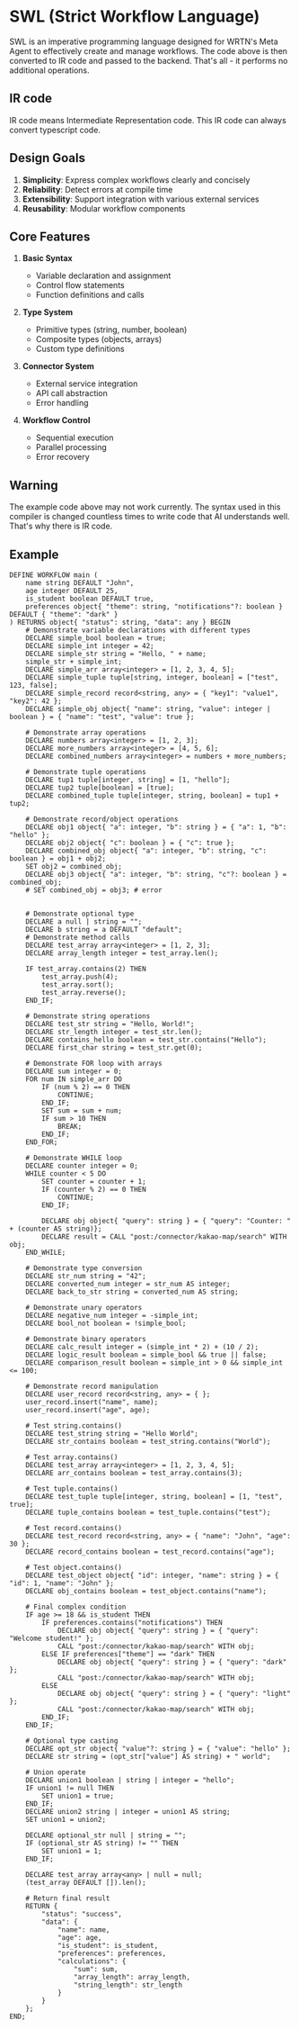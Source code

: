 # SWL (Strict Workflow Language)


SWL is an imperative programming language designed for WRTN's Meta Agent to effectively create and manage workflows.
The code above is then converted to IR code and passed to the backend.
That's all - it performs no additional operations.

## IR code

IR code means Intermediate Representation code.
This IR code can always convert typescript code.

## Design Goals

1. **Simplicity**: Express complex workflows clearly and concisely
2. **Reliability**: Detect errors at compile time
3. **Extensibility**: Support integration with various external services
4. **Reusability**: Modular workflow components

## Core Features

1. **Basic Syntax**

   - Variable declaration and assignment
   - Control flow statements
   - Function definitions and calls

2. **Type System**

   - Primitive types (string, number, boolean)
   - Composite types (objects, arrays)
   - Custom type definitions

3. **Connector System**

   - External service integration
   - API call abstraction
   - Error handling

4. **Workflow Control**
   - Sequential execution
   - Parallel processing
   - Error recovery

## Warning

The example code above may not work currently.
The syntax used in this compiler is changed countless times to write code that AI understands well.
That's why there is IR code.

## Example

```swlm
DEFINE WORKFLOW main (
    name string DEFAULT "John",
    age integer DEFAULT 25,
    is_student boolean DEFAULT true,
    preferences object{ "theme": string, "notifications"?: boolean } DEFAULT { "theme": "dark" }
) RETURNS object{ "status": string, "data": any } BEGIN
    # Demonstrate variable declarations with different types
    DECLARE simple_bool boolean = true;
    DECLARE simple_int integer = 42;
    DECLARE simple_str string = "Hello, " + name;
    simple_str + simple_int;
    DECLARE simple_arr array<integer> = [1, 2, 3, 4, 5];
    DECLARE simple_tuple tuple[string, integer, boolean] = ["test", 123, false];
    DECLARE simple_record record<string, any> = { "key1": "value1", "key2": 42 };
    DECLARE simple_obj object{ "name": string, "value": integer | boolean } = { "name": "test", "value": true };

    # Demonstrate array operations
    DECLARE numbers array<integer> = [1, 2, 3];
    DECLARE more_numbers array<integer> = [4, 5, 6];
    DECLARE combined_numbers array<integer> = numbers + more_numbers;

    # Demonstrate tuple operations
    DECLARE tup1 tuple[integer, string] = [1, "hello"];
    DECLARE tup2 tuple[boolean] = [true];
    DECLARE combined_tuple tuple[integer, string, boolean] = tup1 + tup2;

    # Demonstrate record/object operations
    DECLARE obj1 object{ "a": integer, "b": string } = { "a": 1, "b": "hello" };
    DECLARE obj2 object{ "c": boolean } = { "c": true };
    DECLARE combined_obj object{ "a": integer, "b": string, "c": boolean } = obj1 + obj2;
    SET obj2 = combined_obj;
    DECLARE obj3 object{ "a": integer, "b": string, "c"?: boolean } = combined_obj;
    # SET combined_obj = obj3; # error


    # Demonstrate optional type
    DECLARE a null | string = "";
    DECLARE b string = a DEFAULT "default";
    # Demonstrate method calls
    DECLARE test_array array<integer> = [1, 2, 3];
    DECLARE array_length integer = test_array.len();

    IF test_array.contains(2) THEN
        test_array.push(4);
        test_array.sort();
        test_array.reverse();
    END_IF;

    # Demonstrate string operations
    DECLARE test_str string = "Hello, World!";
    DECLARE str_length integer = test_str.len();
    DECLARE contains_hello boolean = test_str.contains("Hello");
    DECLARE first_char string = test_str.get(0);

    # Demonstrate FOR loop with arrays
    DECLARE sum integer = 0;
    FOR num IN simple_arr DO
        IF (num % 2) == 0 THEN
            CONTINUE;
        END_IF;
        SET sum = sum + num;
        IF sum > 10 THEN
            BREAK;
        END_IF;
    END_FOR;

    # Demonstrate WHILE loop
    DECLARE counter integer = 0;
    WHILE counter < 5 DO
        SET counter = counter + 1;
        IF (counter % 2) == 0 THEN
            CONTINUE;
        END_IF;

        DECLARE obj object{ "query": string } = { "query": "Counter: " + (counter AS string)};
        DECLARE result = CALL "post:/connector/kakao-map/search" WITH obj;
    END_WHILE;

    # Demonstrate type conversion
    DECLARE str_num string = "42";
    DECLARE converted_num integer = str_num AS integer;
    DECLARE back_to_str string = converted_num AS string;

    # Demonstrate unary operators
    DECLARE negative_num integer = -simple_int;
    DECLARE bool_not boolean = !simple_bool;

    # Demonstrate binary operators
    DECLARE calc_result integer = (simple_int * 2) + (10 / 2);
    DECLARE logic_result boolean = simple_bool && true || false;
    DECLARE comparison_result boolean = simple_int > 0 && simple_int <= 100;

    # Demonstrate record manipulation
    DECLARE user_record record<string, any> = { };
    user_record.insert("name", name);
    user_record.insert("age", age);

    # Test string.contains()
    DECLARE test_string string = "Hello World";
    DECLARE str_contains boolean = test_string.contains("World");

    # Test array.contains()
    DECLARE test_array array<integer> = [1, 2, 3, 4, 5];
    DECLARE arr_contains boolean = test_array.contains(3);

    # Test tuple.contains()
    DECLARE test_tuple tuple[integer, string, boolean] = [1, "test", true];
    DECLARE tuple_contains boolean = test_tuple.contains("test");

    # Test record.contains()
    DECLARE test_record record<string, any> = { "name": "John", "age": 30 };
    DECLARE record_contains boolean = test_record.contains("age");

    # Test object.contains()
    DECLARE test_object object{ "id": integer, "name": string } = { "id": 1, "name": "John" };
    DECLARE obj_contains boolean = test_object.contains("name");

    # Final complex condition
    IF age >= 18 && is_student THEN
        IF preferences.contains("notifications") THEN
            DECLARE obj object{ "query": string } = { "query": "Welcome student!" };
            CALL "post:/connector/kakao-map/search" WITH obj;
        ELSE IF preferences["theme"] == "dark" THEN
            DECLARE obj object{ "query": string } = { "query": "dark" };
            CALL "post:/connector/kakao-map/search" WITH obj;
        ELSE
            DECLARE obj object{ "query": string } = { "query": "light" };
            CALL "post:/connector/kakao-map/search" WITH obj;
        END_IF;
    END_IF;

    # Optional type casting
    DECLARE opt_str object{ "value"?: string } = { "value": "hello" };
    DECLARE str string = (opt_str["value"] AS string) + " world";

    # Union operate
    DECLARE union1 boolean | string | integer = "hello";
    IF union1 != null THEN
        SET union1 = true;
    END_IF;
    DECLARE union2 string | integer = union1 AS string;
    SET union1 = union2;

    DECLARE optional_str null | string = "";
    IF (optional_str AS string) != "" THEN
        SET union1 = 1;
    END_IF;

    DECLARE test_array array<any> | null = null;
    (test_array DEFAULT []).len();

    # Return final result
    RETURN {
        "status": "success",
        "data": {
            "name": name,
            "age": age,
            "is_student": is_student,
            "preferences": preferences,
            "calculations": {
                "sum": sum,
                "array_length": array_length,
                "string_length": str_length
            }
        }
    };
END;
```